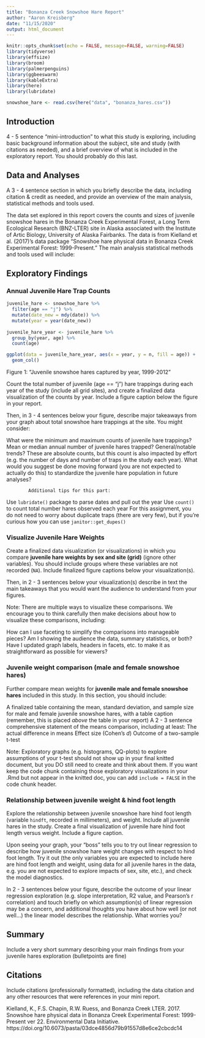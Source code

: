 ```yaml
---
title: "Bonanza Creek Snowshoe Hare Report"
author: "Aaron Kreisberg"
date: "11/15/2020"
output: html_document
---
```


```r
knitr::opts_chunk$set(echo = FALSE, message=FALSE, warning=FALSE)
library(tidyverse)
library(effsize)
library(broom)
library(palmerpenguins)
library(ggbeeswarm)
library(kableExtra)
library(here)
library(lubridate)

snowshoe_hare <- read.csv(here("data", "bonanza_hares.csv"))
```

## Introduction

 4 - 5 sentence "mini-introduction" to what this study is exploring, including basic background information about the subject, site and study (with citations as needed), and a brief overview of what is included in the exploratory report. You should probably do this last.


## Data and Analyses

A 3 - 4 sentence section in which you briefly describe the data, including citation & credit as needed, and provide an overview of the main analysis, statistical methods and tools used.

The data set explored in this report covers the counts and sizes of juvenile snowshoe hares in the Bonanza Creek Experimental Forest, a Long Term Ecological Research (BNZ-LTER) site in Alaska associated with the Institute of Artic Biology, University of Alaska Fairbanks. The data is from Kielland et al. (2017)'s data package "Snowshoe hare physical data in Bonanza Creek Experimental Forest: 1999-Present." The main analysis statistical methods and tools used will include: 


## Exploratory Findings

### Annual Juvenile Hare Trap Counts

```r
juvenile_hare <- snowshoe_hare %>%
  filter(age == "j") %>% 
  mutate(date_new = mdy(date)) %>% 
  mutate(year = year(date_new))
  
juvenile_hare_year <- juvenile_hare %>% 
  group_by(year, age) %>% 
  count(age)


```

```r
ggplot(data = juvenile_hare_year, aes(x = year, y = n, fill = age)) +
  geom_col()
```

Figure 1: "Juvenile snowshoe hares captured by year, 1999-2012" 

Count the total number of juvenile (age == "j") hare trappings during each year of the study (include all grid sites), and create a finalized data visualization of the counts by year. Include a figure caption below the figure in your report. 

Then, in 3 - 4 sentences below your figure, describe major takeaways from your graph about total snowshoe hare trappings at the site. You might consider:

What were the minimum and maximum counts of juvenile hare trappings?
Mean or median annual number of juvenile hares trapped?
General/notable trends?
These are absolute counts, but this count is also impacted by effort (e.g. the number of days and number of traps in the study each year). What would you suggest be done moving forward (you are not expected to actually do this) to standardize the juvenile hare population in future analyses?

            Additional tips for this part: 

Use `lubridate()` package to parse dates and pull out the year
Use `count()` to count total number hares observed each year
For this assignment, you do not need to worry about duplicate traps (there are very few), but if you're curious how you can use `janitor::get_dupes()`

### Visualize Juvenile Hare Weights

Create a finalized data visualization (or visualizations) in which you compare **juvenile hare weights by sex and site (grid)** (ignore other variables). You should include groups where these variables are not recorded (`NA`). Include finalized figure captions below your visualization(s).

Then, in 2 - 3 sentences below your visualization(s) describe in text the main takeaways that you would want the audience to understand from your figures.

Note: There are multiple ways to visualize these comparisons. We encourage you to think carefully then make decisions about how to visualize these comparisons, including:

How can I use faceting to simplify the comparisons into manageable pieces?
Am I showing the audience the data, summary statistics, or both?
Have I updated graph labels, headers in facets, etc. to make it as straightforward as possible for viewers?

### Juvenile weight comparison (male and female snowshoe hares)

Further compare mean weights for **juvenile male and female snowshoe hares** included in this study. In this section, you should include:

A finalized table containing the mean, standard deviation, and sample size for male and female juvenile snowshoe hares, with a table caption (remember, this is placed *above* the table in your report)
A 2 - 3 sentence comprehensive statement of the means comparison, including at least:
The actual difference in means
Effect size (Cohen's *d*)
Outcome of a two-sample t-test
 
Note: Exploratory graphs (e.g. histograms, QQ-plots) to explore assumptions of your t-test should not show up in your final knitted document, but you DO still need to create and think about them. If you want keep the code chunk containing those exploratory visualizations in your .Rmd but not appear in the knitted doc, you can add `include = FALSE` in the code chunk header.

### Relationship between juvenile weight & hind foot length

Explore the relationship between juvenile snowshoe hare hind foot length (variable `hindft`, recorded in millimeters), and weight. Include all juvenile hares in the study. Create a final visualization of juvenile hare hind foot length versus weight. Include a figure caption.

Upon seeing your graph, your “boss” tells you to try out linear regression to describe how juvenile snowshoe hare weight changes with respect to hind foot length. Try it out (the only variables you are expected to include here are hind foot length and weight, using data for all juvenile hares in the data, e.g. you are not expected to explore impacts of sex, site, etc.), and check the model diagnostics.

In 2 - 3 sentences below your figure, describe the outcome of your linear regression exploration (e.g. slope interpretation, R2 value, and Pearson's r correlation) and touch briefly on which assumption(s) of linear regression may be a concern, and additional thoughts you have about how well (or not well…) the linear model describes the relationship. What worries you? 

## Summary

Include a very short summary describing your main findings from your juvenile hares exploration (bulletpoints are fine)

## Citations

Include citations (professionally formatted), including the data citation and any other resources that were references in your mini report. 

Kielland, K., F.S. Chapin, R.W. Ruess, and Bonanza Creek LTER. 2017. Snowshoe hare physical data in Bonanza Creek Experimental Forest: 1999-Present ver 22. Environmental Data Initiative. https://doi.org/10.6073/pasta/03dce4856d79b91557d8e6ce2cbcdc14

